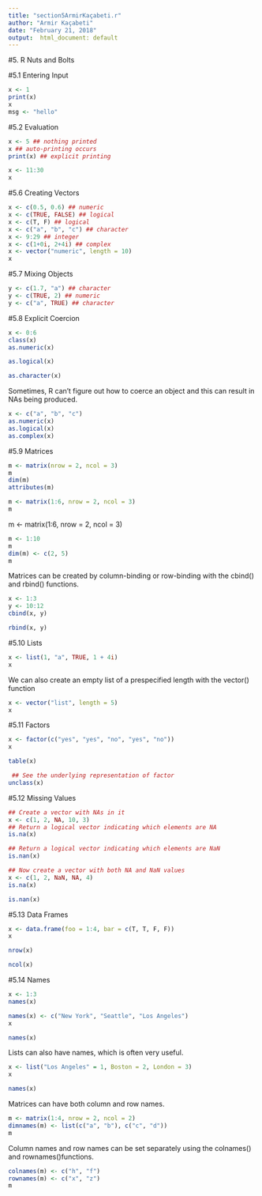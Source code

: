---
title: "section5ArmirKaçabeti.r"
author: "Armir Kaçabeti"
date: "February 21, 2018"
output:  html_document: default
---
#5. R Nuts and Bolts

#5.1 Entering Input

```{r}
x <- 1
print(x)
x
msg <- "hello"
```
 
#5.2 Evaluation
```{r}
x <- 5 ## nothing printed
x ## auto-printing occurs
print(x) ## explicit printing

x <- 11:30
x
```
#5.6 Creating Vectors

```{r}
x <- c(0.5, 0.6) ## numeric
x <- c(TRUE, FALSE) ## logical
x <- c(T, F) ## logical
x <- c("a", "b", "c") ## character
x <- 9:29 ## integer
x <- c(1+0i, 2+4i) ## complex
x <- vector("numeric", length = 10)
x
```

#5.7 Mixing Objects
```{r}
y <- c(1.7, "a") ## character
y <- c(TRUE, 2) ## numeric
y <- c("a", TRUE) ## character
```

#5.8 Explicit Coercion
```{r}
x <- 0:6
class(x)
as.numeric(x)

as.logical(x)

as.character(x)

```


Sometimes, R can't figure out how to coerce an object and this can result in NAs being produced.

```{r}
x <- c("a", "b", "c")
as.numeric(x)
as.logical(x)
as.complex(x)

```
#5.9 Matrices

```{r}
m <- matrix(nrow = 2, ncol = 3)
m
dim(m)
attributes(m)
```
```{r}
m <- matrix(1:6, nrow = 2, ncol = 3)
m
```
m <- matrix(1:6, nrow = 2, ncol = 3)
```{r}
m <- 1:10
m
dim(m) <- c(2, 5)
m

```

Matrices can be created by column-binding or row-binding with the cbind() and rbind() functions.

```{r}
x <- 1:3
y <- 10:12
cbind(x, y)

```




```{r}
rbind(x, y)

```
#5.10 Lists
```{r}
x <- list(1, "a", TRUE, 1 + 4i)
x
```

We can also create an empty list of a prespecified length with the vector() function
```{r}
x <- vector("list", length = 5)
x
```


#5.11 Factors
```{r}
x <- factor(c("yes", "yes", "no", "yes", "no"))
x
```

```{r}
table(x)
```

```{r}
 ## See the underlying representation of factor
unclass(x)

```
#5.12 Missing Values
```{r}
## Create a vector with NAs in it
x <- c(1, 2, NA, 10, 3)
## Return a logical vector indicating which elements are NA
is.na(x)

```


```{r}
## Return a logical vector indicating which elements are NaN
is.nan(x)
```

```{r}
## Now create a vector with both NA and NaN values
x <- c(1, 2, NaN, NA, 4)
is.na(x)
```

```{r}
is.nan(x)

```


#5.13 Data Frames
```{r}
x <- data.frame(foo = 1:4, bar = c(T, T, F, F))
x
```




```{r}
nrow(x)

```

```{r}
ncol(x)

```


#5.14 Names
```{r}
x <- 1:3
names(x)

```

```{r}
names(x) <- c("New York", "Seattle", "Los Angeles")
x
```
```{r}
names(x)

```

Lists can also have names, which is often very useful.
```{r}
x <- list("Los Angeles" = 1, Boston = 2, London = 3)
x
```



```{r}
names(x)
```

Matrices can have both column and row names.




```{r}
m <- matrix(1:4, nrow = 2, ncol = 2)
dimnames(m) <- list(c("a", "b"), c("c", "d"))
m

```

Column names and row names can be set separately using the colnames() and rownames()functions.

```{r}
colnames(m) <- c("h", "f")
rownames(m) <- c("x", "z")
m

```

